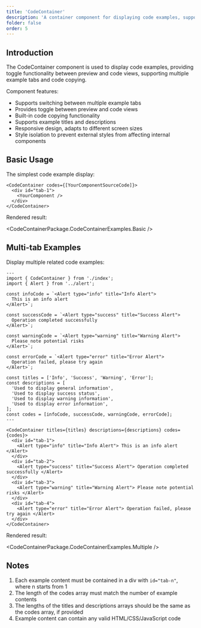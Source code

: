 ```yaml
---
title: 'CodeContainer'
description: 'A container component for displaying code examples, supporting multi-tab switching, code preview, and copy functionality'
folder: false
order: 5
---
```



## Introduction

The CodeContainer component is used to display code examples, providing toggle functionality between preview and code views, supporting multiple example tabs and code copying.

Component features:

- Supports switching between multiple example tabs
- Provides toggle between preview and code views
- Built-in code copying functionality
- Supports example titles and descriptions
- Responsive design, adapts to different screen sizes
- Style isolation to prevent external styles from affecting internal components

## Basic Usage

The simplest code example display:

```astro 
<CodeContainer codes={[YourComponentSourceCode]}>
  <div id="tab-1">
    <YourComponent />
  </div>
</CodeContainer>
```

Rendered result:

<CodeContainerPackage.CodeContainerExamples.Basic />

## Multi-tab Examples

Display multiple related code examples:

```astro
---
import { CodeContainer } from './index';
import { Alert } from '../alert';

const infoCode = `<Alert type="info" title="Info Alert">
  This is an info alert
</Alert>`;

const successCode = `<Alert type="success" title="Success Alert">
  Operation completed successfully
</Alert>`;

const warningCode = `<Alert type="warning" title="Warning Alert">
  Please note potential risks
</Alert>`;

const errorCode = `<Alert type="error" title="Error Alert">
  Operation failed, please try again
</Alert>`;

const titles = ['Info', 'Success', 'Warning', 'Error'];
const descriptions = [
  'Used to display general information',
  'Used to display success status',
  'Used to display warning information',
  'Used to display error information',
];
const codes = [infoCode, successCode, warningCode, errorCode];
---

<CodeContainer titles={titles} descriptions={descriptions} codes={codes}>
  <div id="tab-1">
    <Alert type="info" title="Info Alert"> This is an info alert </Alert>
  </div>
  <div id="tab-2">
    <Alert type="success" title="Success Alert"> Operation completed successfully </Alert>
  </div>
  <div id="tab-3">
    <Alert type="warning" title="Warning Alert"> Please note potential risks </Alert>
  </div>
  <div id="tab-4">
    <Alert type="error" title="Error Alert"> Operation failed, please try again </Alert>
  </div>
</CodeContainer>
```

Rendered result:

<CodeContainerPackage.CodeContainerExamples.Multiple />

## Notes

1. Each example content must be contained in a div with `id="tab-n"`, where n starts from 1
2. The length of the codes array must match the number of example contents
3. The lengths of the titles and descriptions arrays should be the same as the codes array, if provided
4. Example content can contain any valid HTML/CSS/JavaScript code

